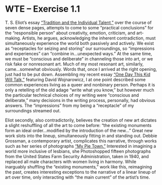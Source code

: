 # WTE – Exercise 1.1

T. S. Eliot’s essay [“Tradition and the Individual Talent,”](https://www.poetryfoundation.org/articles/69400/tradition-and-the-individual-talent) over the course of seven dense pages, attempts to come to some “practical conclusions” for the “responsible person” about creativity, emotion, criticism, and art-making. Artists, he argues, acknowledging the inherent contradiction, must simultaneously experience the world both passively and actively. We exist as “receptacles for seizing and storing” our surroundings, so “impressions and experiences” can “combine in…unexpected ways.” At the same time, we must be “conscious and deliberate” in channeling those into art, or we risk fake or nonresonant art. Much of my most resonant art, similarly, came…somewhat obviously. Words that, once I arrived at the right opening, just had to be put down. Assembling my recent essay [“One Day This Kid Will Talk,”](https://ima.lachlanjc.me/one_day_this_kid/) featuring David Wojnarowicz, I at one point described some common experiences living as a queer and nonbinary person. Perhaps it is only a retelling of the old adage “write what you know,” but however much the particular technical choices of my writing were “conscious and deliberate,” many decisions in the writing process, personally, had obvious answers. The “impressions” from my being a “receptacle” of my surroundings streamed out.

Eliot secondly, also contradictorily, believes the creation of new art dictates a slight reshuffling of all the art to come before: “the existing monuments form an ideal order…modified by the introduction of the new…” Great new work slots into the lineup, simultaneously fitting in and standing out. Debbie Grossman, a contemporary artist, complicates this narrative, through works such as her series of photographs [“My Pie Town.”](http://www.debbiegrossman.com/index.php?/projects/my-pie-town/) Interested in imagining a world more inclusive of lesbians, she Photoshopped fifteen photographs from the United States Farm Security Administration, taken in 1940, and replaced all male characters with women living in harmony. While inarguably shuffling the “existing monuments,” work like this, reimagining the past, creates interesting exceptions to the narrative of a linear lineup of art over time, only interacting with “the main current” of the artist’s time.
